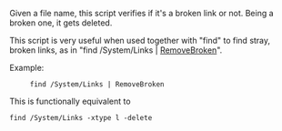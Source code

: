 Given a file name, this script verifies if it's a broken link or not. Being a broken one, it gets deleted. 

This script is very useful when used together with "find" to find stray, broken links, as in 
"find /System/Links | [[RemoveBroken]]".

Example:

      find /System/Links | RemoveBroken 


This is functionally equivalent to
 find /System/Links -xtype l -delete
{{Scripts}}
